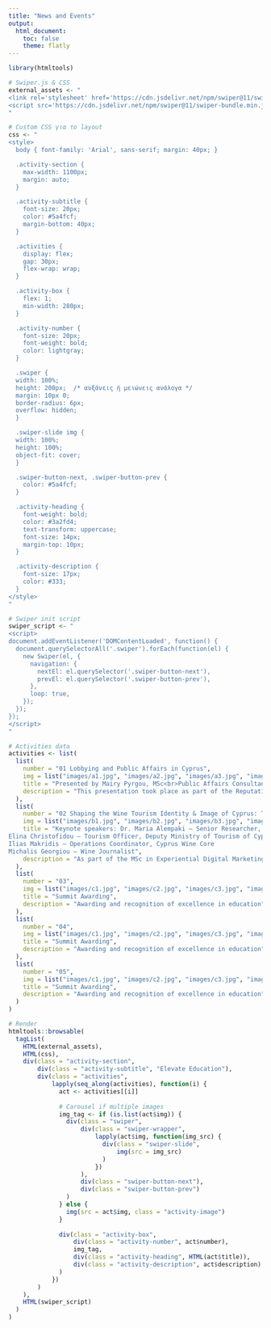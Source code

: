 ```yaml
---
title: "News and Events"
output: 
  html_document:
    toc: false
    theme: flatly
---
```


```r

library(htmltools)

# Swiper.js & CSS
external_assets <- "
<link rel='stylesheet' href='https://cdn.jsdelivr.net/npm/swiper@11/swiper-bundle.min.css'/>
<script src='https://cdn.jsdelivr.net/npm/swiper@11/swiper-bundle.min.js'></script>
"

# Custom CSS για το layout
css <- "
<style>
  body { font-family: 'Arial', sans-serif; margin: 40px; }

  .activity-section {
    max-width: 1100px;
    margin: auto;
  }

  .activity-subtitle {
    font-size: 20px;
    color: #5a4fcf;
    margin-bottom: 40px;
  }

  .activities {
    display: flex;
    gap: 30px;
    flex-wrap: wrap;
  }

  .activity-box {
    flex: 1;
    min-width: 280px;
  }

  .activity-number {
    font-size: 20px;
    font-weight: bold;
    color: lightgray;
  }

  .swiper {
  width: 100%;
  height: 200px;  /* αυξάνεις ή μειώνεις ανάλογα */
  margin: 10px 0;
  border-radius: 6px;
  overflow: hidden;
  }

  .swiper-slide img {
  width: 100%;
  height: 100%;
  object-fit: cover;
  }

  .swiper-button-next, .swiper-button-prev {
    color: #5a4fcf;
  }

  .activity-heading {
    font-weight: bold;
    color: #3a2fd4;
    text-transform: uppercase;
    font-size: 14px;
    margin-top: 10px;
  }

  .activity-description {
    font-size: 17px;
    color: #333;
  }
</style>
"

# Swiper init script
swiper_script <- "
<script>
document.addEventListener('DOMContentLoaded', function() {
  document.querySelectorAll('.swiper').forEach(function(el) {
    new Swiper(el, {
      navigation: {
        nextEl: el.querySelector('.swiper-button-next'),
        prevEl: el.querySelector('.swiper-button-prev'),
      },
      loop: true,
    });
  });
});
</script>
"

# Activities data
activities <- list(
  list(
    number = "01 Lobbying and Public Affairs in Cyprus",
    img = list("images/a1.jpg", "images/a2.jpg", "images/a3.jpg", "images/a4.jpg"),
    title = "Presented by Mairy Pyrgou, MSc<br>Public Affairs Consultant, President of Fimonoi",
    description = "This presentation took place as part of the Reputation and Media Management course, focusing on the role of lobbying in influencing government decisions and shaping public perception in Cyprus."
  ),
  list(
    number = "02 Shaping the Wine Tourism Identity & Image of Cyprus: Theoretical and Practical Approaches",
    img = list("images/b1.jpg", "images/b2.jpg", "images/b3.jpg", "images/b4.jpg", "images/b5.jpg", "images/b6.jpg", "images/b7.jpg", "images/b8.jpg", "images/b9.jpg", "images/b10.jpg", "images/b11.jpg"),
    title = "Keynote speakers: Dr. Maria Alempaki – Senior Researcher, Institute of Agricultural Economics and Sociology, ELGO-DIMITRA
Elina Christofidou – Tourism Officer, Deputy Ministry of Tourism of Cyprus
Ilias Makridis – Operations Coordinator, Cyprus Wine Core
Michalis Georgiou – Wine Journalist",
    description = "As part of the MSc in Experiential Digital Marketing Communications (XDMarComs@CUT), this seminar—organized with the Institute of Agricultural Economics and Sociology (ELGO-DIMITRA) and supervised by Dr. Maria Alempaki—examines wine tourism identity and digital branding in Cyprus. Experts from tourism, wine journalism, and agricultural economics will share insights and strategies to enhance Cyprus’s image as a wine tourism destination."
  ),
  list(
    number = "03",
    img = list("images/c1.jpg", "images/c2.jpg", "images/c3.jpg", "images/c4.jpg"),
    title = "Summit Awarding",
    description = "Awarding and recognition of excellence in education"
  ),
  list(
    number = "04",
    img = list("images/c1.jpg", "images/c2.jpg", "images/c3.jpg", "images/c4.jpg"),
    title = "Summit Awarding",
    description = "Awarding and recognition of excellence in education"
  ),
  list(
    number = "05",
    img = list("images/c1.jpg", "images/c2.jpg", "images/c3.jpg", "images/c4.jpg"),
    title = "Summit Awarding",
    description = "Awarding and recognition of excellence in education"
  )
)

# Render
htmltools::browsable(
  tagList(
    HTML(external_assets),
    HTML(css),
    div(class = "activity-section",
        div(class = "activity-subtitle", "Elevate Education"),
        div(class = "activities",
            lapply(seq_along(activities), function(i) {
              act <- activities[[i]]
              
              # Carousel if multiple images
              img_tag <- if (is.list(act$img)) {
                div(class = "swiper",
                    div(class = "swiper-wrapper",
                        lapply(act$img, function(img_src) {
                          div(class = "swiper-slide",
                              img(src = img_src)
                          )
                        })
                    ),
                    div(class = "swiper-button-next"),
                    div(class = "swiper-button-prev")
                )
              } else {
                img(src = act$img, class = "activity-image")
              }
              
              div(class = "activity-box",
                  div(class = "activity-number", act$number),
                  img_tag,
                  div(class = "activity-heading", HTML(act$title)),
                  div(class = "activity-description", act$description)
              )
            })
        )
    ),
    HTML(swiper_script)
  )
)
```
